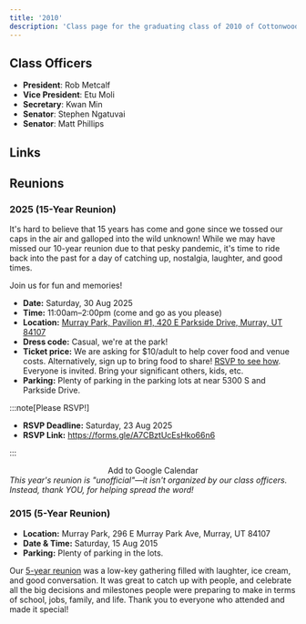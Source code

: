 ```yaml
---
title: '2010'
description: 'Class page for the graduating class of 2010 of Cottonwood High School.'
---
```


## Class Officers

- **President**: Rob Metcalf
- **Vice President**: Etu Moli
- **Secretary**: Kwan Min
- **Senator**: Stephen Ngatuvai
- **Senator**: Matt Phillips

## Links


<CardGrid>
  <LinkCard
    title="Class of '10 Facebook"
    href="https://www.facebook.com/groups/1593435567598968"
    description="Public group, everyone welcome to join!"
  />
</CardGrid>


## Reunions

### 2025 (15-Year Reunion) <Badge text="upcoming" variant="success" size="large"/> <Badge text="unofficial" variant="tip" size="large"/>

It's hard to believe that 15 years has come and gone since we tossed our caps in the air and galloped into the wild unknown!
While we may have missed our 10-year reunion due to that pesky pandemic, it's time to ride back into the past for a day of catching up, nostalgia, laughter, and good times.

Join us for fun and memories!

- **Date:** Saturday, 30 Aug 2025
- **Time:** 11:00am–2:00pm (come and go as you please)
- **Location:** [Murray Park, Pavilion #1, 420 E Parkside Drive, Murray, UT 84107](https://maps.app.goo.gl/Z8MqSKSYZMC5c2eJ7)
- **Dress code:** Casual, we're at the park!
- **Ticket price:** We are asking for $10/adult to help cover food and venue costs. Alternatively, sign up to bring food to share! [RSVP to see how](https://forms.gle/A7CBztUcEsHko66n6). Everyone is invited. Bring your significant others, kids, etc.
- **Parking:** Plenty of parking in the parking lots at near 5300 S and Parkside Drive.

:::note[Please RSVP!]

  - **RSVP Deadline:** Saturday, 23 Aug 2025
  - **RSVP Link:** https://forms.gle/A7CBztUcEsHko66n6

:::

<div style="text-align: center">
  <LinkButton
    href="https://www.google.com/calendar/render?action=TEMPLATE&text=Cottonwood%2015-yr%20Reunion&dates=20250830T170000Z/20250830T200000Z&details=See%20https://alumni.cottonwoodhigh.school/classes/2010/%232025-15-year-reunion-&location=Murray%20Park,%20Pavilion%20%231,%20420%20E%20Parkside%20Drive,%20Murray,%20UT%2084107"
  >
    Add to Google Calendar
  </LinkButton>
</div>


<em>
This year's reunion is "unofficial"—it isn't organized by our class officers.
Instead, thank YOU, for helping spread the word!
</em>

### 2015 (5-Year Reunion)

- **Location:** Murray Park, 296 E Murray Park Ave, Murray, UT 84107
- **Date & Time:** Saturday, 15 Aug 2015
- **Parking:** Plenty of parking in the lots.

Our [5-year reunion](https://www.facebook.com/share/p/19p26KU8Kz/) was a low-key gathering filled with laughter, ice cream, and good conversation.
It was great to catch up with people, and celebrate all the big decisions and milestones people were preparing to make in terms of school, jobs, family, and life.
Thank you to everyone who attended and made it special!
